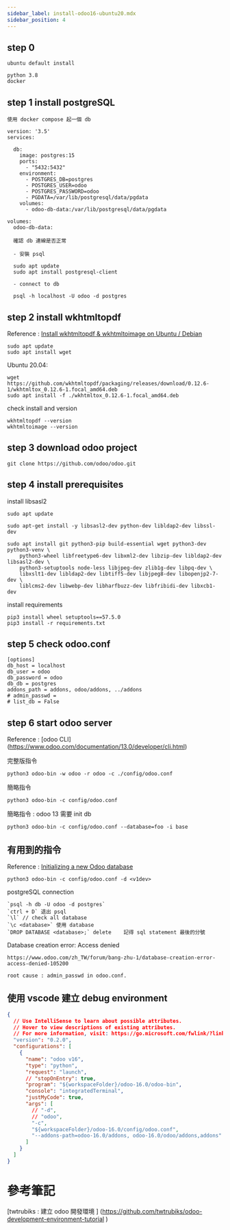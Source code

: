 ```yaml
---
sidebar_label: install-odoo16-ubuntu20.mdx
sidebar_position: 4
---
```

## step 0 

    ubuntu default install

    python 3.8
    docker

## step 1 install postgreSQL

    使用 docker compose 起一個 db

``` docker title="docker-compose.yml"
version: '3.5'
services:

  db:
    image: postgres:15
    ports:
      - "5432:5432"
    environment:
      - POSTGRES_DB=postgres
      - POSTGRES_USER=odoo
      - POSTGRES_PASSWORD=odoo
      - PGDATA=/var/lib/postgresql/data/pgdata
    volumes:
      - odoo-db-data:/var/lib/postgresql/data/pgdata

volumes:
  odoo-db-data:
```

      確認 db 連線是否正常 

      - 安裝 psql 

      sudo apt update
      sudo apt install postgresql-client

      - connect to db

      psql -h localhost -U odoo -d postgres


## step 2 install wkhtmltopdf

Reference : [Install wkhtmltopdf & wkhtmltoimage on Ubuntu / Debian](https://computingforgeeks.com/install-wkhtmltopdf-on-ubuntu-debian-linux/?expand_article=1)

```
sudo apt update
sudo apt install wget
```
Ubuntu 20.04:

```
wget https://github.com/wkhtmltopdf/packaging/releases/download/0.12.6-1/wkhtmltox_0.12.6-1.focal_amd64.deb
sudo apt install -f ./wkhtmltox_0.12.6-1.focal_amd64.deb
```

check install and version

```
wkhtmltopdf --version
wkhtmltoimage --version
```

## step 3 download odoo project
```
git clone https://github.com/odoo/odoo.git
```

## step 4 install prerequisites 

install libsasl2

```
sudo apt update

sudo apt-get install -y libsasl2-dev python-dev libldap2-dev libssl-dev

sudo apt install git python3-pip build-essential wget python3-dev python3-venv \
    python3-wheel libfreetype6-dev libxml2-dev libzip-dev libldap2-dev libsasl2-dev \
    python3-setuptools node-less libjpeg-dev zlib1g-dev libpq-dev \
    libxslt1-dev libldap2-dev libtiff5-dev libjpeg8-dev libopenjp2-7-dev \
    liblcms2-dev libwebp-dev libharfbuzz-dev libfribidi-dev libxcb1-dev
```

install requirements

```
pip3 install wheel setuptools==57.5.0
pip3 install -r requirements.txt
```

## step 5 check odoo.conf

```
[options]
db_host = localhost
db_user = odoo
db_password = odoo
db_db = postgres
addons_path = addons, odoo/addons, ../addons
# admin_passwd = 
# list_db = False
```

## step 6 start odoo server

Reference : [odoo CLI] (https://www.odoo.com/documentation/13.0/developer/cli.html)

完整版指令
```
python3 odoo-bin -w odoo -r odoo -c ./config/odoo.conf
```

簡略指令
```
python3 odoo-bin -c config/odoo.conf
```


簡略指令 : odoo 13 需要 init db
```
python3 odoo-bin -c config/odoo.conf --database=foo -i base
```


## 有用到的指令

Reference : [Initializing a new Odoo database](https://subscription.packtpub.com/book/business-and-other/9781784392796/1/ch01lvl1sec10/initializing-a-new-odoo-database)

```
python3 odoo-bin -c config/odoo.conf -d <v1dev>
``` 

postgreSQL connection
```
`psql -h db -U odoo -d postgres`
`ctrl + D` 退出 psql 
`\l` // check all database 
`\c <database>` 使用 database 
`DROP DATABASE <database>;` delete    記得 sql statement 最後的分號 
```

Database creation error: Access denied
```
https://www.odoo.com/zh_TW/forum/bang-zhu-1/database-creation-error-access-denied-105200 

root cause : admin_passwd in odoo.conf.
```

## 使用 vscode 建立 debug environment

```json title=".vscode/launch.json"
{
  // Use IntelliSense to learn about possible attributes.
  // Hover to view descriptions of existing attributes.
  // For more information, visit: https://go.microsoft.com/fwlink/?linkid=830387
  "version": "0.2.0",
  "configurations": [
    {
      "name": "odoo v16",
      "type": "python",
      "request": "launch",
      // "stopOnEntry": true,
      "program": "${workspaceFolder}/odoo-16.0/odoo-bin",
      "console": "integratedTerminal",
      "justMyCode": true,
      "args": [
        // "-d",
        // "odoo",
        "-c",
        "${workspaceFolder}/odoo-16.0/config/odoo.conf",
        "--addons-path=odoo-16.0/addons, odoo-16.0/odoo/addons,addons"
      ]
    }
  ]
}
```

# 參考筆記

[twtrubiks  : 建立 odoo 開發環境 ] (https://github.com/twtrubiks/odoo-development-environment-tutorial
) 